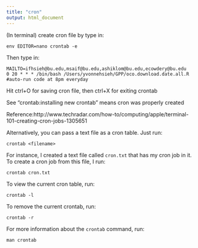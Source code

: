 ```yaml
---
title: "cron"
output: html_document
---
```


(In terminal)
create cron file by type in:
    
    env EDITOR=nano crontab -e
    
Then type in:

    MAILTO=ifhsieh@bu.edu,msaif@bu.edu,ashiklom@bu.edu,ecowdery@bu.edu 
    0 20 * * * /bin/bash /Users/yvonnehsieh/GPP/oco.download.date.all.R #auto-run code at 8pm everyday

Hit ctrl+O for saving cron file, then ctrl+X for exiting crontab

See "crontab:installing new crontab" means cron was properly created

Reference:http://www.techradar.com/how-to/computing/apple/terminal-101-creating-cron-jobs-1305651

Alternatively, you can pass a text file as a cron table. Just run:

    crontab <filename>

For instance, I created a text file called `cron.txt` that has my cron job in it. To create a cron job from this file, I run:

    crontab cron.txt

To view the current cron table, run:

    crontab -l

To remove the current crontab, run:

    crontab -r

For more information about the `crontab` command, run:

    man crontab
